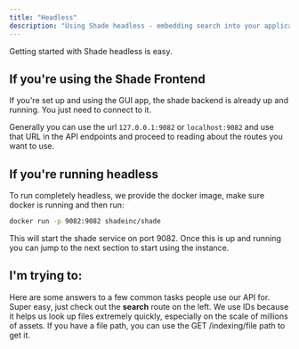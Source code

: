 ```yaml
---
title: "Headless"
description: "Using Shade headless - embedding search into your applications"
---
```


Getting started with Shade headless is easy.

## If you're using the Shade Frontend
If you're set up and using the GUI app, the shade backend is already up and running. You just need to connect to it.

Generally you can use the url `127.0.0.1:9082` or `localhost:9082` and use that URL in the API endpoints and proceed to
reading about the routes you want to use.

## If you're running headless
To run completely headless, we provide the docker image, make sure docker is running and then run:
```bash
docker run -p 9082:9082 shadeinc/shade
```

This will start the shade service on port 9082. Once this is up and running you can jump to the next section to start
using the instance.

## I'm trying to:
Here are some answers to a few common tasks people use our API for.
<AccordionGroup>
  <Accordion title="Search my assets">
      Super easy, just check out the **search** route on the left.
  </Accordion>
  <Accordion title="I have a file path but I need the Shade ID">
      We use IDs because it helps us look up files extremely quickly, especially on the scale of millions of assets.
      If you have a file path, you can use the GET /indexing/file path to get it.
  </Accordion>
</AccordionGroup>
